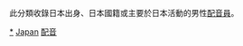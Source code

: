 {{Catnav|頁面分類|職業|藝人|日本藝人|日本配音員}}
{{Catnav|頁面分類|職業|動畫關係者|配音員|日本配音員}}
{{Catnav|頁面分類|各國人物|日本人|日本藝人|日本配音員}}
{{Catnav|頁面分類|各職業人物|藝人|日本藝人|日本配音員}}
{{Catnav|頁面分類|各職業人物|演员|配音員|日本配音員}}
{{Catnav|頁面分類|...|演员|配音員|日本配音員}}

{{CatAZ}}

此分類收錄日本出身、日本國籍或主要於日本活動的男性[[配音員|配音員]]。

[[Category:日本配音員|*]]
[[Category:各国男配音演员|Japan]]
[[Category:日本男藝人|配音]]